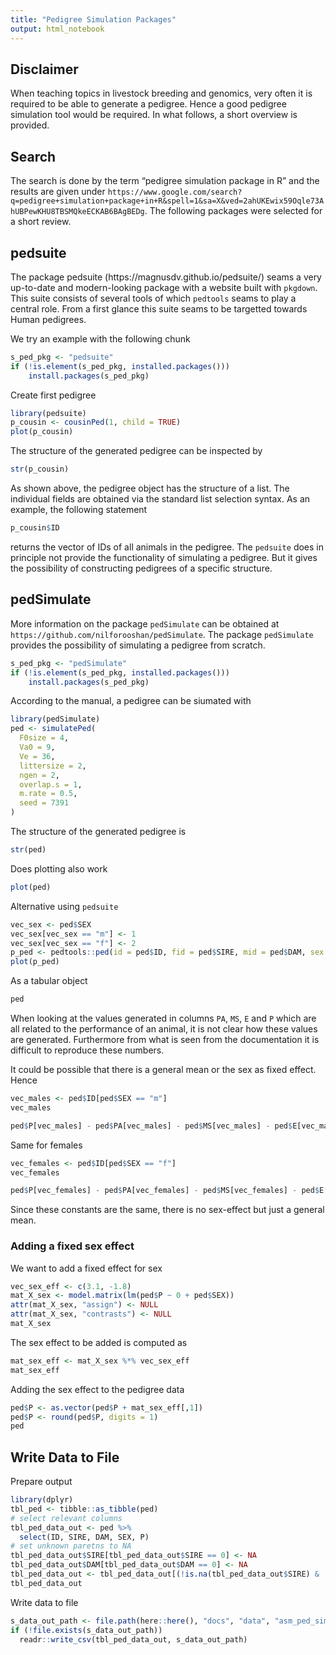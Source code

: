 ```yaml
---
title: "Pedigree Simulation Packages"
output: html_notebook
---
```


## Disclaimer
When teaching topics in livestock breeding and genomics, very often it is required to be able to generate a pedigree. Hence a good pedigree simulation tool would be required. In what follows, a short overview is provided.


## Search
The search is done by the term "pedigree simulation package in R" and the results are given under `https://www.google.com/search?q=pedigree+simulation+package+in+R&spell=1&sa=X&ved=2ahUKEwix59Oqle73AhUBPewKHU8TBSMQkeECKAB6BAgBEDg`. The following packages were selected for a short review.


## pedsuite
The package pedsuite (https://magnusdv.github.io/pedsuite/) seams a very up-to-date and modern-looking package with a website built with `pkgdown`. This suite consists of several tools of which `pedtools` seams to play a central role. From a first glance this suite seams to be targetted towards Human pedigrees. 

We try an example with the following chunk

```r
s_ped_pkg <- "pedsuite"
if (!is.element(s_ped_pkg, installed.packages())) 
    install.packages(s_ped_pkg)
```

Create first pedigree

```r
library(pedsuite)
p_cousin <- cousinPed(1, child = TRUE)
plot(p_cousin)
```

The structure of the generated pedigree can be inspected by

```r
str(p_cousin)
```

As shown above, the pedigree object has the structure of a list. The individual fields are obtained via the standard list selection syntax. As an example, the following statement

```r
p_cousin$ID
```

returns the vector of IDs of all animals in the pedigree. The `pedsuite` does in principle not provide the functionality of simulating a pedigree. But it gives the possibility of constructing pedigrees of a specific structure. 


## pedSimulate
More information on the package `pedSimulate` can be obtained at `https://github.com/nilforooshan/pedSimulate`. The package `pedSimulate` provides the possibility of simulating a pedigree from scratch.

```r
s_ped_pkg <- "pedSimulate"
if (!is.element(s_ped_pkg, installed.packages())) 
    install.packages(s_ped_pkg)
```

According to the manual, a pedigree can be siumated with

```r
library(pedSimulate)
ped <- simulatePed(
  F0size = 4,
  Va0 = 9,
  Ve = 36,
  littersize = 2,
  ngen = 2,
  overlap.s = 1,
  m.rate = 0.5,
  seed = 7391
)
```

The structure of the generated pedigree is 

```r
str(ped)
```

Does plotting also work

```r
plot(ped)
```

Alternative using `pedsuite`

```r
vec_sex <- ped$SEX
vec_sex[vec_sex == "m"] <- 1
vec_sex[vec_sex == "f"] <- 2
p_ped <- pedtools::ped(id = ped$ID, fid = ped$SIRE, mid = ped$DAM, sex = vec_sex)
plot(p_ped)
```

As a tabular object

```r
ped
```

When looking at the values generated in columns `PA`, `MS`, `E` and `P` which are all related to the performance of an animal, it is not clear how these values are generated. Furthermore from what is seen from the documentation it is difficult to reproduce these numbers. 

It could be possible that there is a general mean or the sex as fixed effect. Hence

```r
vec_males <- ped$ID[ped$SEX == "m"]
vec_males
```

```r
ped$P[vec_males] - ped$PA[vec_males] - ped$MS[vec_males] - ped$E[vec_males]
```

Same for females

```r
vec_females <- ped$ID[ped$SEX == "f"]
vec_females

```

```r
ped$P[vec_females] - ped$PA[vec_females] - ped$MS[vec_females] - ped$E[vec_females]
```

Since these constants are the same, there is no sex-effect but just a general mean.


### Adding a fixed sex effect
We want to add a fixed effect for sex

```r
vec_sex_eff <- c(3.1, -1.8)
mat_X_sex <- model.matrix(lm(ped$P ~ 0 + ped$SEX))
attr(mat_X_sex, "assign") <- NULL
attr(mat_X_sex, "contrasts") <- NULL
mat_X_sex
```

The sex effect to be added is computed as

```r
mat_sex_eff <- mat_X_sex %*% vec_sex_eff
mat_sex_eff
```

Adding the sex effect to the pedigree data

```r
ped$P <- as.vector(ped$P + mat_sex_eff[,1])
ped$P <- round(ped$P, digits = 1)
ped
```


## Write Data to File

Prepare output

```r
library(dplyr)
tbl_ped <- tibble::as_tibble(ped)
# select relevant columns
tbl_ped_data_out <- ped %>%
  select(ID, SIRE, DAM, SEX, P)
# set unknown paretns to NA
tbl_ped_data_out$SIRE[tbl_ped_data_out$SIRE == 0] <- NA
tbl_ped_data_out$DAM[tbl_ped_data_out$DAM == 0] <- NA
tbl_ped_data_out <- tbl_ped_data_out[(!is.na(tbl_ped_data_out$SIRE) & !is.na(tbl_ped_data_out$DAM)), ]
tbl_ped_data_out
```


Write data to file
```r
s_data_out_path <- file.path(here::here(), "docs", "data", "asm_ped_sim_data.csv")
if (!file.exists(s_data_out_path))
  readr::write_csv(tbl_ped_data_out, s_data_out_path)
```


